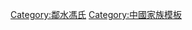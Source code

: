 {{Navbox
| name  = 鄰水馮氏
| title = 鄰水馮氏
| state = {{{state<includeonly>|collapsed</includeonly>}}}
| list1 =
<center>
{{familytree/start | style=font-size: 90%;}}
{{familytree | | | | | | | | | | | | | | |AA| | | | | | | | | | | | | | | | | | | | |AA=馮德盛}}
{{familytree | | | |,|-|-|-|-|-|-|-|-|-|-|-|^|-|-|-|-|-|-|-|-|-|-|-|.| | | | | | | | |}}
{{familytree | | |AA| | | | | | | | | | | | | | | | | | | | | |BB| | | | |AA=馮應禎|BB=馮應春}}
{{familytree | | | |!| | | | | | | | | | | | | | | | | | | | |,|-|-|^|-|-|.| | | | | | | |}}
{{familytree | | |AA| | | | | | | | | | | | | | | | | | |BB| | | |CC| |AA=馮彥文|BB=馮彥秀|CC=馮彥章}}
{{familytree | | | |!| | | | | | | | | | | | | | | | | | | | |!| | | | | | | | |}}
{{familytree | | |AA| | | | | | | | | | | | | | | | | | |BB| | | | |AA=馮如陵|BB=馮如聯}}
{{familytree | | | |!| | | | | | | | | | | | | | | | | | | | |!| | | | | | | | |}}
{{familytree | | |AA| | | | | | | | | | | | | | | | | | |BB| | | | |AA=馮文鑒|BB=馮文衡}}
{{familytree | |,|-|^|-|.| | | | | | | | | | | | | | | | | | |!| | | | | | | | |}}
{{familytree |AA| |BB| | | | | | | | | | | | | | | | |CC| | | | |AA=馮尚贊|BB=馮尚智|CC=馮剛}}
{{familytree | |!| | | |!| | | | | | | | | | | | | | | | | | |)|-|-|-|-|-|-|-|-|-|-|-|-|-|-|.| | | | | | |}}
{{familytree |AA| |BB| | | | | | | | | | | | | | | | |CC| | | | | | | | | | | | |DD| | |AA=馮興良|BB=馮茂良|CC=馮正現|DD=馮正陽}}
{{familytree | |!| | | |!| | | | | | | | | | | | | | | | | | |!| | | | | | | | | | | | | | |!|}}
{{familytree |AA| |BB| | | | | | | | | | | | | | | | |CC| | | | | | | | | | | | |DD| | |AA=馮伯器|BB=馮伯咫|CC=馮秉遷|DD=馮}}
{{familytree | |!| | | |!| | | | | | | | | | | | | | | | | | |!| | | | | | | | | | | | | | |!|}}
{{familytree |AA| |BB| | | | | | | | | | | | | | | | |CC| | | | | | | | | | | | |DD| | |AA=馮守階|BB=馮守全|CC=馮廷士|DD=馮}}
{{familytree | |!| | | |!| | | | | | | | | | | | | | | | | | |!| | | | | | | | | | | | | | |!|}}
{{familytree |AA| |BB| | | | | | | | | | | | | | | | |CC| | | | | | | | | | | | |DD| | |AA=[[馮從龍]]|BB=馮從周|CC=馮元庠|DD=馮元會}}
{{familytree | | | | | |!| | | | | | | | | | | | | | | | | | |!| | | | | | | | | | | | | | |!|}}
{{familytree | | | | |AA| | | | | | | | | | | | | | | | |BB| | | | | | | | | | | | |DD| | |AA=馮明眷|BB=馮立上|DD=馮立社}}
{{familytree | | | | | |!| | | | | | | | | | | |,|-|-|-|-|-|-|^|-|-|-|-|-|-|.| | | | | | | |!|}}
{{familytree | | | | |AA| | | | | | | | | |BB| | | | | | | | | | | |CC| | | | | |DD| | |AA=馮會一|BB=馮啟卓|CC=馮啟德|DD=馮舉勝}}
{{familytree | | | | | |!| | | | | | | | | | | |!| | | | | | | | | | | |,|-|^|-|.| | | | | |!|}}
{{familytree | | | | |AA| | | | | | | | | |BB| | | | | | | | | |CC| |DD| | | |EE|AA=馮國琚|BB=馮士裔|CC=[[馮士岱]]|DD=馮士英|EE=馮士館}}
{{familytree | | | |,|-|^|-|.| | | | | | | | | |!| | | | | | | | | | | | | | | |!| | | | | |!|}}
{{familytree | | |AA| |BB| | | | | | | |CC| | | | | | | | | | | | | |DD| | | |EE|AA=馮天德|BB=馮天禎|CC=馮天玫|DD=馮天經|EE=馮天瑞}}
{{familytree | | | |!| | | |!| | | | | | | | | |!| | | | | | | | | | | | | | | |!| | | | | |!|}}
{{familytree | | |AA| |BB| | | | | | | |CC| | | | | | | | | | | | | |DD| | | |EE|AA=[[馮愷思]]|BB=[[馮開物]]|CC=馮開疆|DD=馮開慤|EE=馮開注}}
{{familytree | | | | | | | | | | | |,|-|-|-|-|-|^|-|-|-|-|-|.| | | | | | | | | |!| | | | | |!|}}
{{familytree | | | | | | | | | | |AA| | | | | | | | | |BB| | | | | | | |CC| | | |DD|AA=[[馮學颺]]|BB=馮粹學|CC=[[馮學謨]]|DD=馮學達}}
{{familytree | | | | | | | |,|-|-|-|+|-|-|-|.| | | | | | | |!| | | | | | | | | |!| | | | | |!|}}
{{familytree | | | | | | |AA| |BB| |CC| | | | | |DD| | | | | | | |EE| | | |FF|AA=馮春臺|BB=馮堯春|CC=馮錦春|DD=馮大勳|EE=馮大秋|FF=馮大容}}
{{familytree | | | | | | | | | | | | | | | |!| | | | | |,|-|^|-|.| | | | | |,|-|^|-|.| }}
{{familytree | | | | | | | | | | | | | | |AA| | | |BB| |CC| | | |DD | |EE| |AA=[[馮樹封]]|BB=[[馮楫]]|CC=[[馮榆]]|DD=馮輝祖|EE=[[馮襄]]}}
{{familytree/end}}
</center>
<br />
|below = 註：本家族樹僅列出家族中進士、舉人及縣志有記載的貢生等有功名者，以及對譜系關聯較重要的人物，其余子女未包括在內。
}}
[[Category:鄰水馮氏]]
<noinclude>
[[Category:中國家族模板]]
</noinclude>